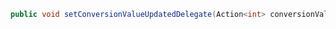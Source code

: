 ```c#
public void setConversionValueUpdatedDelegate(Action<int> conversionValueUpdatedDelegate, string sceneName = "Adjust")
```
